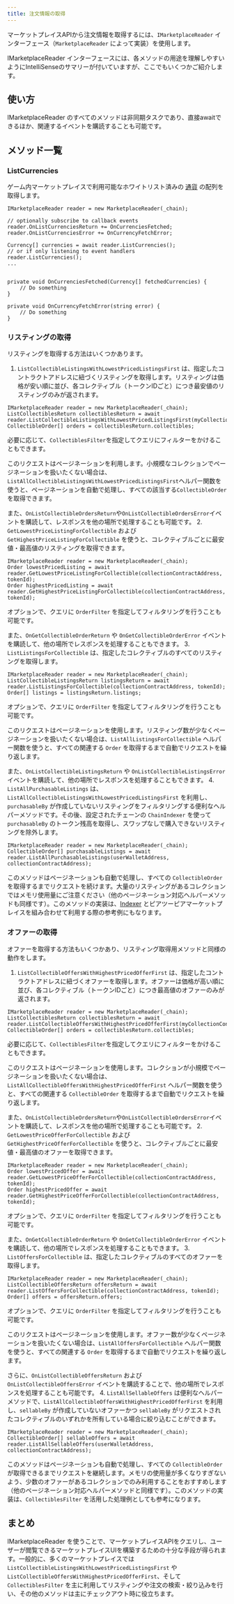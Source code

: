 ```yaml
---
title: 注文情報の取得
---
```


マーケットプレイスAPIから注文情報を取得するには、`IMarketplaceReader` インターフェース（`MarketplaceReader` によって実装）を使用します。

IMarketplaceReader インターフェースには、各メソッドの用途を理解しやすいようにIntelliSenseのサマリーが付いていますが、ここでもいくつかご紹介します。

## 使い方
IMarketplaceReader のすべてのメソッドは非同期タスクであり、直接awaitできるほか、関連するイベントを購読することも可能です。

## メソッド一覧

### ListCurrencies
ゲーム内マーケットプレイスで利用可能なホワイトリスト済みの [通貨](/sdk/unity/monetization/secondary-sales/intro#currencies) の配列を取得します。

```
IMarketplaceReader reader = new MarketplaceReader(_chain);

// optionally subscribe to callback events
reader.OnListCurrenciesReturn += OnCurrenciesFetched; 
reader.OnListCurrenciesError += OnCurrencyFetchError;

Currency[] currencies = await reader.ListCurrencies();
// or if only listening to event handlers
reader.ListCurrencies();
...


private void OnCurrenciesFetched(Currency[] fetchedCurrencies) {
    // Do something
}

private void OnCurrencyFetchError(string error) {
    // Do something
}
```

### リスティングの取得
リスティングを取得する方法はいくつかあります。
1. `ListCollectibleListingsWithLowestPricedListingsFirst` は、指定したコントラクトアドレスに紐づくリスティングを取得します。リスティングは価格が安い順に並び、各コレクティブル（トークンIDごと）につき最安値のリスティングのみが返されます。

```
IMarketplaceReader reader = new MarketplaceReader(_chain);
ListCollectiblesReturn collectiblesReturn = await reader.ListCollectibleListingsWithLowestPricedListingsFirst(myCollectionContractAddress);
CollectibleOrder[] orders = collectiblesReturn.collectibles;
```

必要に応じて、`CollectiblesFilter`を指定してクエリにフィルターをかけることもできます。

このリクエストはページネーションを利用します。小規模なコレクションでページネーションを扱いたくない場合は、`ListAllCollectibleListingsWithLowestPricedListingsFirst`ヘルパー関数を使うと、ページネーションを自動で処理し、すべての該当する`CollectibleOrder`を取得できます。

また、`OnListCollectibleOrdersReturn`や`OnListCollectibleOrdersError`イベントを購読して、レスポンスを他の場所で処理することも可能です。
2\. `GetLowestPriceListingForCollectible` および `GetHighestPriceListingForCollectible` を使うと、コレクティブルごとに最安値・最高値のリスティングを取得できます。

```
IMarketplaceReader reader = new MarketplaceReader(_chain);
Order lowestPricedListing = await reader.GetLowestPriceListingForCollectible(collectionContractAddress, tokenId);
Order highestPricedListing = await reader.GetHighestPriceListingForCollectible(collectionContractAddress, tokenId);
```

オプションで、クエリに `OrderFilter` を指定してフィルタリングを行うことも可能です。

また、`OnGetCollectibleOrderReturn` や `OnGetCollectibleOrderError` イベントを購読して、他の場所でレスポンスを処理することもできます。
3\. `ListListingsForCollectible` は、指定したコレクティブルのすべてのリスティングを取得します。

```
IMarketplaceReader reader = new MarketplaceReader(_chain);
ListCollectibleListingsReturn listingsReturn = await reader.ListListingsForCollectible(collectionContractAddress, tokenId);
Order[] listings = listingsReturn.listings;
```

オプションで、クエリに `OrderFilter` を指定してフィルタリングを行うことも可能です。

このリクエストはページネーションを使用します。リスティング数が少なくページネーションを扱いたくない場合は、`ListAllListingsForCollectible` ヘルパー関数を使うと、すべての関連する `Order` を取得するまで自動でリクエストを繰り返します。

また、`OnListCollectibleListingsReturn` や `OnListCollectibleListingsError` イベントを購読して、他の場所でレスポンスを処理することもできます。
4\. `ListAllPurchasableListings` は、`ListAllCollectibleListingsWithLowestPricedListingsFirst` を利用し、`purchasableBy` が作成していないリスティングをフィルタリングする便利なヘルパーメソッドです。その後、設定されたチェーンの `ChainIndexer` を使って `purchasableBy` のトークン残高を取得し、スワップなしで購入できないリスティングを除外します。

```
IMarketplaceReader reader = new MarketplaceReader(_chain);
CollectibleOrder[] purchasableListings = await reader.ListAllPurchasableListings(userWalletAddress, collectionContractAddress);
```

このメソッドはページネーションも自動で処理し、すべての `CollectibleOrder` を取得するまでリクエストを続けます。大量のリスティングがあるコレクションではメモリ使用量にご注意ください（他のページネーション対応ヘルパーメソッドも同様です）。このメソッドの実装は、[Indexer](/sdk/unity/power/read-from-blockchain) とピアツーピアマーケットプレイスを組み合わせて利用する際の参考例にもなります。

### オファーの取得
オファーを取得する方法もいくつかあり、リスティング取得用メソッドと同様の動作をします。
1. `ListCollectibleOffersWithHighestPricedOfferFirst` は、指定したコントラクトアドレスに紐づくオファーを取得します。オファーは価格が高い順に並び、各コレクティブル（トークンIDごと）につき最高値のオファーのみが返されます。

```
IMarketplaceReader reader = new MarketplaceReader(_chain);
ListCollectiblesReturn collectiblesReturn = await reader.ListCollectibleOffersWithHighestPricedOfferFirst(myCollectionContractAddress);
CollectibleOrder[] orders = collectiblesReturn.collectibles;
```

必要に応じて、`CollectiblesFilter`を指定してクエリにフィルターをかけることもできます。

このリクエストはページネーションを使用します。コレクションが小規模でページネーションを扱いたくない場合は、`ListAllCollectibleOffersWithHighestPricedOfferFirst` ヘルパー関数を使うと、すべての関連する `CollectibleOrder` を取得するまで自動でリクエストを繰り返します。

また、`OnListCollectibleOrdersReturn`や`OnListCollectibleOrdersError`イベントを購読して、レスポンスを他の場所で処理することも可能です。
2\. `GetLowestPriceOfferForCollectible` および `GetHighestPriceOfferForCollectible` を使うと、コレクティブルごとに最安値・最高値のオファーを取得できます。

```
IMarketplaceReader reader = new MarketplaceReader(_chain);
Order lowestPricedOffer = await reader.GetLowestPriceOfferForCollectible(collectionContractAddress, tokenId);
Order highestPricedOffer = await reader.GetHighestPriceOfferForCollectible(collectionContractAddress, tokenId);
```

オプションで、クエリに `OrderFilter` を指定してフィルタリングを行うことも可能です。

また、`OnGetCollectibleOrderReturn` や `OnGetCollectibleOrderError` イベントを購読して、他の場所でレスポンスを処理することもできます。
3\. `ListOffersForCollectible` は、指定したコレクティブルのすべてのオファーを取得します。

```
IMarketplaceReader reader = new MarketplaceReader(_chain);
ListCollectibleOffersReturn offersReturn = await reader.ListOffersForCollectible(collectionContractAddress, tokenId);
Order[] offers = offersReturn.offers;
```

オプションで、クエリに `OrderFilter` を指定してフィルタリングを行うことも可能です。

このリクエストはページネーションを使用します。オファー数が少なくページネーションを扱いたくない場合は、`ListAllOffersForCollectible` ヘルパー関数を使うと、すべての関連する `Order` を取得するまで自動でリクエストを繰り返します。

さらに、`OnListCollectibleOffersReturn` および `OnListCollectibleOffersError` イベントを購読することで、他の場所でレスポンスを処理することも可能です。
4\. `ListAllSellableOffers` は便利なヘルパーメソッドで、`ListAllCollectibleOffersWithHighestPricedOfferFirst` を利用し、`sellableBy` が作成していないオファーかつ `sellableBy` がリクエストされたコレクティブルのいずれかを所有している場合に絞り込むことができます。

```
IMarketplaceReader reader = new MarketplaceReader(_chain);
CollectibleOrder[] sellableOffers = await reader.ListAllSellableOffers(userWalletAddress, collectionContractAddress);
```

このメソッドはページネーションも自動で処理し、すべての `CollectibleOrder` が取得できるまでリクエストを継続します。メモリの使用量が多くなりすぎないよう、少数のオファーがあるコレクションでのみ利用することをおすすめします（他のページネーション対応ヘルパーメソッドと同様です）。このメソッドの実装は、`CollectiblesFilter` を活用した処理例としても参考になります。

## まとめ
IMarketplaceReader を使うことで、マーケットプレイスAPIをクエリし、ユーザーが閲覧できるマーケットプレイスUIを構築するための十分な手段が得られます。一般的に、多くのマーケットプレイスでは `ListCollectibleListingsWithLowestPricedListingsFirst` や `ListCollectibleOffersWithHighestPricedOfferFirst`、そして `CollectiblesFilter` を主に利用してリスティングや注文の検索・絞り込みを行い、その他のメソッドは主にチェックアウト時に役立ちます。